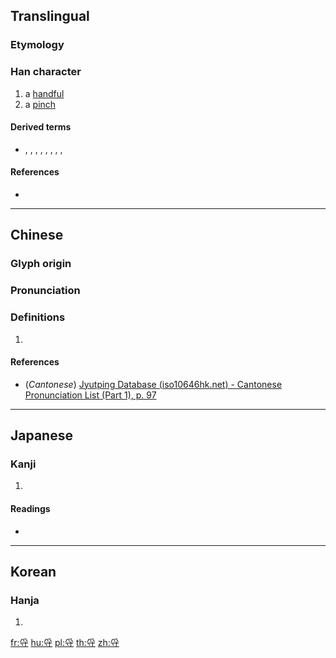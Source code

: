 {{character info/new}}
==Translingual==

===Etymology===
{{Han compound|𠬪|一|c1=s|c2=p|ls=psc}}

===Han character===
{{Han char|rn=41|rad=寸|as=04|sn=7|four=|canj=BDI,XBDI|ids=⿱爫寸}}

# a [[handful]]
# a [[pinch]]

====Derived terms====
* {{l|mul|捋}}, {{l|mul|㸹}}, {{l|mul|脟}}, {{l|mul|虢}}, {{l|mul|㭩}}, {{l|mul|蜉}}, {{l|mul|埒}}, {{l|mul|鋝}}, {{l|mul|酹}}

====References====
* {{Han ref|kx=0294.010|dkj=07416|dj=0581.110|hdz=10504.070|uh=5BFD|ud=23549}}

----

==Chinese==
{{zh-forms}}

===Glyph origin===
{{Han etym}}

===Pronunciation===
{{zh-pron
|m=lǜ
|c=lyut3
|mc=y
|oc=y
|ma=
|cat=n
}}

===Definitions===
{{zh-hanzi}}

# {{rfdef|lang=zh}}

====References====
* (''Cantonese'') [http://www.iso10646hk.net/jp/document/download.jsp Jyutping Database (iso10646hk.net) - Cantonese Pronunciation List (Part 1), p. 97]

----

==Japanese==

===Kanji===
{{ja-kanji|grade=|rs=寸04}}

# {{defn|lang=ja|sort=寸04}}

====Readings====
* {{ja-readings|on=[[りん]] (rin), [[りち]] (richi)|kun=[[とる]] (toru), [[つまむ]] (tsumamu)}}

----

==Korean==

===Hanja===
{{ko-hanja|hangeul=[[률]]>[[율]]|eumhun=|rv=ryul>yul|mr=ryul>yul|y=lyul>yul}}

# {{defn|lang=ko|sort=寸04}}

[[fr:寽]]
[[hu:寽]]
[[pl:寽]]
[[th:寽]]
[[zh:寽]]